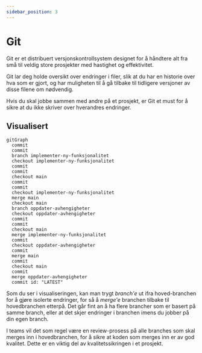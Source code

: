 ```yaml
---
sidebar_position: 3
---
```



# Git

<div
  style={{
    width: 300,
    maxWidth: "100%",
    float: "right",
    margin: "0 1rem 1rem 1rem",
  }}
>
  <GIT style={{ width: "100%", height: "100%" }} />
</div>

Git er et distribuert versjonskontrollsystem designet for å håndtere alt fra små til veldig store prosjekter med hastighet og effektivitet.

Git lar deg holde oversikt over endringer i filer, slik at du har en historie over hva som er gjort, og har muligheten til å gå tilbake til tidligere versjoner av disse filene om nødvendig.

Hvis du skal jobbe sammen med andre på et prosjekt, er Git et must for å sikre at du ikke skriver over hverandres endringer.

## Visualisert

```mermaid
gitGraph
  commit
  commit
  branch implementer-ny-funksjonalitet
  checkout implementer-ny-funksjonalitet
  commit
  commit
  checkout main
  commit
  commit
  checkout implementer-ny-funksjonalitet
  merge main
  checkout main
  branch oppdater-avhengigheter
  checkout oppdater-avhengigheter
  commit
  commit
  checkout main
  merge implementer-ny-funksjonalitet
  commit
  checkout oppdater-avhengigheter
  commit
  merge main
  commit
  checkout main
  commit
  merge oppdater-avhengigheter
  commit id: "LATEST"
```

Som du ser i visualiseringen, kan man trygt _branch'e_ ut ifra hoved-branchen for å gjøre isolerte endringer,
for så å _merge'e_ branchen tilbake til hovedbranchen etterpå. Det går fint an å ha flere brancher som er basert på samme branch, eller at det skjer endringer i branchen imens du jobber på din egen branch.

I teams vil det som regel være en review-prosess på alle branches som skal merges inn i hovedbranchen, for å sikre at koden som merges inn er av god kvalitet. Dette er en viktig del av kvalitetssikringen i et prosjekt.
